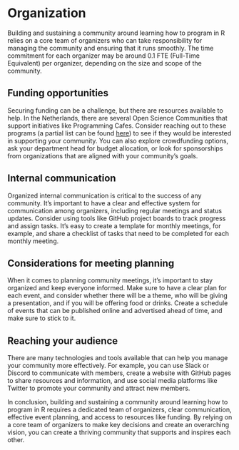 # Organization

Building and sustaining a community around learning how to program in R relies on a core team of organizers who can take responsibility for managing the community and ensuring that it runs smoothly. The time commitment for each organizer may be around 0.1 FTE (Full-Time Equivalent) per organizer, depending on the size and scope of the community.

## Funding opportunities
Securing funding can be a challenge, but there are resources available to help. In the Netherlands, there are several Open Science Communities that support initiatives like Programming Cafes. Consider reaching out to these programs (a partial list can be found [here](https://osc-delft.github.io/)) to see if they would be interested in supporting your community. You can also explore crowdfunding options, ask your department head for budget allocation, or look for sponsorships from organizations that are aligned with your community’s goals.

## Internal communication
Organized internal communication is critical to the success of any community. It’s important to have a clear and effective system for communication among organizers, including regular meetings and status updates. Consider using tools like GitHub project boards to track progress and assign tasks. It’s easy to create a template for monthly meetings, for example, and share a checklist of tasks that need to be completed for each monthly meeting.

## Considerations for meeting planning
When it comes to planning community meetings, it’s important to stay organized and keep everyone informed. Make sure to have a clear plan for each event, and consider whether there will be a theme, who will be giving a presentation, and if you will be offering food or drinks. Create a schedule of events that can be published online and advertised ahead of time, and make sure to stick to it. 

## Reaching your audience
There are many technologies and tools available that can help you manage your community more effectively. For example, you can use Slack or Discord to communicate with members, create a website with GitHub pages to share resources and information, and use social media platforms like Twitter to promote your community and attract new members.

In conclusion, building and sustaining a community around learning how to program in R requires a dedicated team of organizers, clear communication, effective event planning, and access to resources like funding. By relying on a core team of organizers to make key decisions and create an overarching vision, you can create a thriving community that supports and inspires each other.


